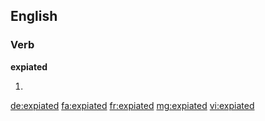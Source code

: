 ==English==

===Verb===
'''expiated'''

# {{past of|expiate}}

[[de:expiated]]
[[fa:expiated]]
[[fr:expiated]]
[[mg:expiated]]
[[vi:expiated]]